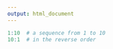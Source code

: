 ```yaml
---
output: html_document
---
```


```r
1:10  # a sequence from 1 to 10
10:1  # in the reverse order
```